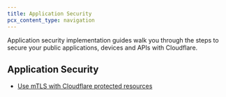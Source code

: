 ```yaml
---
title: Application Security
pcx_content_type: navigation
---
```



Application security implementation guides walk you through the steps to secure your public applications, devices and APIs with Cloudflare.

## Application Security

- [Use mTLS with Cloudflare protected resources](/learning-paths/mtls/)
